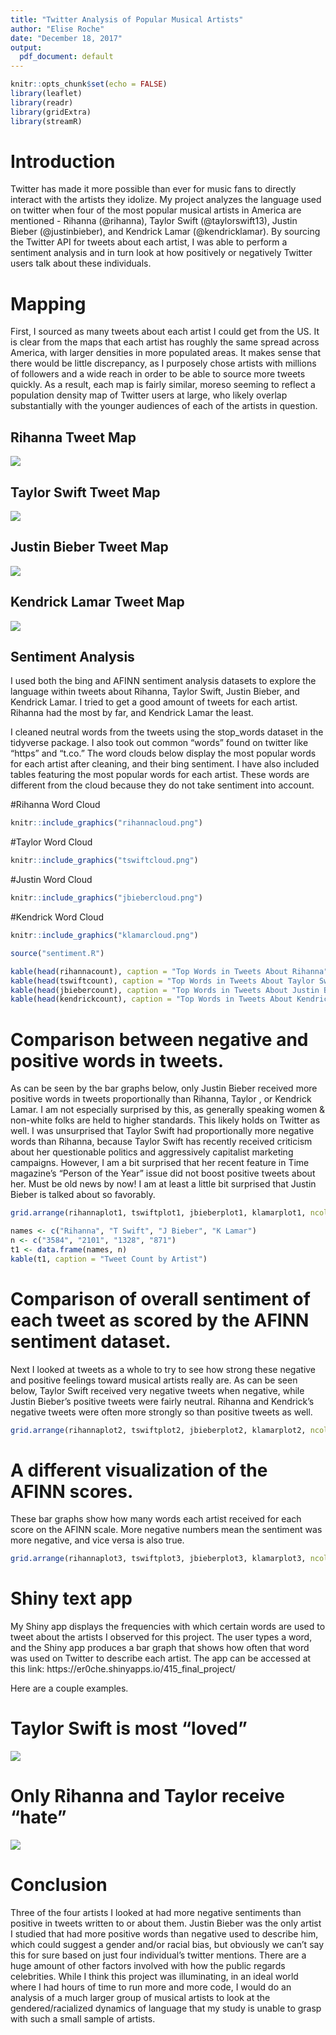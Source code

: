 ```yaml
---
title: "Twitter Analysis of Popular Musical Artists"
author: "Elise Roche"
date: "December 18, 2017"
output:
  pdf_document: default
---
```


```r
knitr::opts_chunk$set(echo = FALSE)
library(leaflet)
library(readr)
library(gridExtra)
library(streamR)
```

# Introduction

Twitter has made it more possible than ever for music fans to directly interact with the artists they idolize. My project analyzes the language used on twitter when four of the most popular musical artists in America are mentioned - Rihanna (@rihanna), Taylor Swift (@taylorswift13), Justin Bieber (@justinbieber), and Kendrick Lamar (@kendricklamar). By sourcing the Twitter API for tweets about each artist, I was able to perform a sentiment analysis and in turn look at how positively or negatively Twitter users talk about these individuals. 

\pagebreak

# Mapping
First, I sourced as many tweets about each artist I could get from the US. It is clear from the maps that each artist has roughly the same spread across America, with larger densities in more populated areas. It makes sense that there would be little discrepancy, as I purposely chose artists with millions of followers and a wide reach in order to be able to source more tweets quickly. As a result, each map is fairly similar, moreso seeming to reflect a population density map of Twitter users at large, who likely overlap substantially with the younger audiences of each of the artists in question.

## Rihanna Tweet Map
![](https://i.imgur.com/QMYmcgf.png)

\pagebreak

## Taylor Swift Tweet Map
![](https://i.imgur.com/DvVsR3a.png)
\pagebreak

## Justin Bieber Tweet Map
![](https://i.imgur.com/Z9M4pqg.png)
\pagebreak

## Kendrick Lamar Tweet Map
![](https://i.imgur.com/3cDPSCL.png)


\pagebreak

## Sentiment Analysis

I used both the bing and AFINN sentiment analysis datasets to explore the language within tweets about Rihanna, Taylor Swift, Justin Bieber, and Kendrick Lamar. I tried to get a good amount of tweets for each artist. Rihanna had the most by far, and Kendrick Lamar the least.

I cleaned neutral words from the tweets using the stop_words dataset in the tidyverse package. I also took out common "words" found on twitter like "https" and "t.co." The word clouds below display the most popular words for each artist after cleaning, and their bing sentiment. I have also included tables featuring the most popular words for each artist. These words are different from the cloud because they do not take sentiment into account.

#Rihanna Word Cloud
```r
knitr::include_graphics("rihannacloud.png")
```

#Taylor Word Cloud
```r
knitr::include_graphics("tswiftcloud.png")
```

#Justin Word Cloud
```r
knitr::include_graphics("jbiebercloud.png")
```

#Kendrick Word Cloud
```r
knitr::include_graphics("klamarcloud.png")
```

```r
source("sentiment.R")
```

```r
kable(head(rihannacount), caption = "Top Words in Tweets About Rihanna")
kable(head(tswiftcount), caption = "Top Words in Tweets About Taylor Swift")
kable(head(jbiebercount), caption = "Top Words in Tweets About Justin Bieber")
kable(head(kendrickcount), caption = "Top Words in Tweets About Kendrick Lamar")
```

\pagebreak

# Comparison between negative and positive words in tweets. 

As can be seen by the bar graphs below, only Justin Bieber received more positive words in tweets proportionally than Rihanna, Taylor , or Kendrick Lamar. I am not especially surprised by this, as generally speaking women & non-white folks are held to higher standards. This likely holds on Twitter as well. I was unsurprised that Taylor Swift had proportionally more negative words than Rihanna, because Taylor Swift has recently received criticism about her questionable politics and aggressively capitalist marketing campaigns. However, I am a bit surprised that her recent feature in Time magazine's "Person of the Year" issue did not boost positive tweets about her. Must be old news by now! I am at least a little bit surprised that Justin Bieber is talked about so favorably. 

```r
grid.arrange(rihannaplot1, tswiftplot1, jbieberplot1, klamarplot1, ncol=2)
```

```r
names <- c("Rihanna", "T Swift", "J Bieber", "K Lamar")
n <- c("3584", "2101", "1328", "871")
t1 <- data.frame(names, n)
kable(t1, caption = "Tweet Count by Artist")
```

\pagebreak 

# Comparison of overall sentiment of each tweet as scored by the AFINN sentiment dataset. 

Next I looked at tweets as a whole to try to see how strong these negative and positive feelings toward musical artists really are. As can be seen below, Taylor Swift received very negative tweets when negative, while Justin Bieber's positive tweets were fairly neutral. Rihanna and Kendrick's negative tweets were often more strongly so than positive tweets as well.

```r
grid.arrange(rihannaplot2, tswiftplot2, jbieberplot2, klamarplot2, ncol=2)
```

\pagebreak

# A different visualization of the AFINN scores.

These bar graphs show how many words each artist received for each score on the AFINN scale. More negative numbers mean the sentiment was more negative, and vice versa is also true.

```r
grid.arrange(rihannaplot3, tswiftplot3, jbieberplot3, klamarplot3, ncol=2)
```

\pagebreak

# Shiny text app

My Shiny app displays the frequencies with which certain words are used to tweet about the artists I observed for this project. The user types a word, and the Shiny app produces a bar graph that shows how often that word was used on Twitter to describe each artist. The app can be accessed at this link: https://er0che.shinyapps.io/415_final_project/

Here are a couple examples.

# Taylor Swift is most "loved"

![](https://i.imgur.com/PByIpMd.png)

# Only Rihanna and Taylor receive "hate"

![](https://i.imgur.com/euVtjlU.png)

\pagebreak

# Conclusion
Three of the four artists I looked at had more negative sentiments than positive in tweets written to or about them. Justin Bieber was the only artist I studied that had more positive words than negative used to describe him, which could suggest a gender and/or racial bias, but obviously we can't say this for sure based on just four individual's twitter mentions. There are a huge amount of other factors involved with how the public regards celebrities. While I think this project was illuminating, in an ideal world where I had hours of time to run more and more code, I would do an analysis of a much larger group of musical artists to look at the gendered/racialized dynamics of language that my study is unable to grasp with such a small sample of artists.